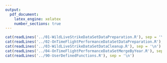 ```yaml
---
output:
  pdf_document:
    latex_engine: xelatex
    number_sections: true
---
```


\setmonofont{Courier New}

```r
cat(readLines('../01-WildLiveStrikeDataSetDataPreparation.R'), sep = '\n')
cat(readLines('../02-OnTimeFlightPerformanceDataSetDataPreparation.R'), sep = '\n')
cat(readLines('../03-WildLiveStrikeDataSetDataCleanup.R'), sep = '\n')
cat(readLines('../04-OnTimeFlightPerformanceDataSetMergeByYear.R'), sep = '\n')
cat(readLines('../90-UserDefinedFunctions.R'), sep = '\n')
```

\setmonofont{Times New Roman}
